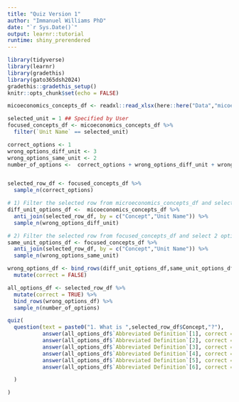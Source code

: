 ```yaml
---
title: "Quiz Version 1"
author: "Immanuel Williams PhD"
date: "`r Sys.Date()`"
output: learnr::tutorial
runtime: shiny_prerendered
---
```





```r
library(tidyverse)
library(learnr)
library(gradethis)
library(gato365dsh2024)
gradethis::gradethis_setup()
knitr::opts_chunk$set(echo = FALSE)

```



```r
micoeconomics_concepts_df <- readxl::read_xlsx(here::here("Data","micoeconomics_concepts.xlsx"))
```

```r
selected_unit = 1 ## Specified by User
focused_concepts_df <- micoeconomics_concepts_df %>%
  filter(`Unit Name` == selected_unit)
```


```r
correct_options <- 1
wrong_options_diff_unit <- 3
wrong_options_same_unit <- 2
number_of_options <-  correct_options + wrong_options_diff_unit + wrong_options_same_unit


selected_row_df <- focused_concepts_df %>%
  sample_n(correct_options)
```



```r
# 1) Filter the selected row from microeconomics_concepts_df and select 3 rows randomly
diff_unit_options_df <-  micoeconomics_concepts_df %>%
  anti_join(selected_row_df, by = c("Concept","Unit Name")) %>%
  sample_n(wrong_options_diff_unit)

# 2) Filter the selected row from focused_concepts_df and select 2 options
same_unit_options_df <- focused_concepts_df %>%
  anti_join(selected_row_df, by = c("Concept","Unit Name")) %>%
  sample_n(wrong_options_same_unit)

wrong_options_df <- bind_rows(diff_unit_options_df,same_unit_options_df) %>% 
  mutate(correct = FALSE)

all_options_df <- selected_row_df %>% 
  mutate(correct = TRUE) %>% 
  bind_rows(wrong_options_df) %>% 
  sample_n(number_of_options)
```


```r
quiz(
  question(text = paste0("1. What is ",selected_row_df$Concept,"?"),
           answer(all_options_df$`Abbreviated Definition`[1], correct = all_options_df$correct[1]),
           answer(all_options_df$`Abbreviated Definition`[2], correct = all_options_df$correct[2]),
           answer(all_options_df$`Abbreviated Definition`[3], correct = all_options_df$correct[3]),
           answer(all_options_df$`Abbreviated Definition`[4], correct = all_options_df$correct[4]),
           answer(all_options_df$`Abbreviated Definition`[5], correct = all_options_df$correct[5]),
           answer(all_options_df$`Abbreviated Definition`[6], correct = all_options_df$correct[6])

  )

)

```


